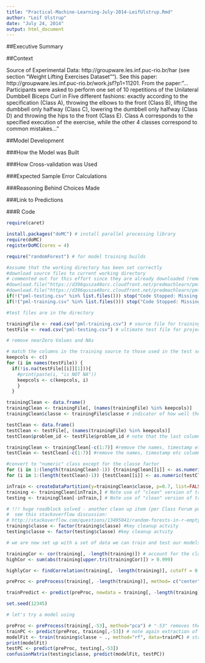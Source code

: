 ```yaml
---
title: "Practical-Machine-Learning-July-2014-LeifUlstrup.Rmd"
author: "Leif Ulstrup"
date: "July 24, 2014"
output: html_document
---
```

##Executive Summary

##Context

Source of Experimental Data: http://groupware.les.inf.puc-rio.br/har (see section "Weight Lifting Exercises Dataset"").  See this paper: http://groupware.les.inf.puc-rio.br/work.jsf?p1=11201.  From the paper:
"...Participants were asked to perform one set of 10 repetitions
of the Unilateral Dumbbell Biceps Curl in Five different fashions:
exactly according to the specification (Class A), throwing
the elbows to the front (Class B), lifting the dumbbell
only halfway (Class C), lowering the dumbbell only halfway
(Class D) and throwing the hips to the front (Class E). Class
A corresponds to the specified execution of the exercise,
while the other 4 classes correspond to common mistakes..."

##Model Development

###How the Model was Built

###How Cross-validation was Used

###Expected Sample Error Calculations

###Reasoning Behind Choices Made

###Link to Predictions

###R Code

```r
require(caret)

install.packages("doMC") # install parallel processing library
require(doMC)
registerDoMC(cores = 4)

require("randomForest") # for model training builds

```

```r

#assume that the working directory has been set correctly
#download source files to current working directory
# commented out for this effort since they are already downloaded (remove otherwise to test)
#download.file("https://d396qusza40orc.cloudfront.net/predmachlearn/pml-training.csv", "pml-training.csv", method="curl")
#download.file("https://d396qusza40orc.cloudfront.net/predmachlearn/pml-testing.csv", "pml-testing.csv", method="curl")
if(!("pml-testing.csv" %in% list.files())) stop("Code Stopped: Missing testing.csv file")
if(!("pml-training.csv" %in% list.files())) stop("Code Stopped: Missing testing.csv file")

#test files are in the directory

trainingFile <- read.csv("pml-training.csv") # source file for training and testing fit
testFile <- read.csv("pml-testing.csv") # ultimate test file for project submission

```

```r
# remove nearZero Values and NAs

# match the columns in the training source to those used in the test set
keepcols <- c()
for (i in names(testFile)) {
  if(!is.na(testFile[[i]][1])){
    #print(paste(i, "is NOT NA"))
    keepcols <- c(keepcols, i)
    }
  }

trainingClean <- data.frame()
trainingClean <- trainingFile[, (names(trainingFile) %in% keepcols)]
trainingClean$classe <- trainingFile$classe # indicator of how well the bar bell movement is performed on a scale of A to E

testClean <- data.frame()
testClean <- testFile[, (names(trainingFile) %in% keepcols)]
testClean$problem_id <- testFile$problem_id # note that the last column is "problem_id" instead of "classe"

trainingClean <- trainingClean[-c(1:7)] #remove the names, timestamp etc columns
testClean <- testClean[-c(1:7)] #remove the names, timestamp etc columns

#convert to "numeric" class except for the classe factor
for (i in 1:(length(trainingClean)-1)) {trainingClean[[i]] <- as.numeric(trainingClean[[i]])}
for (i in 1:(length(testClean)-1)) {testClean[[i]] <- as.numeric(testClean[[i]])}

```

```r

inTrain <- createDataPartition(y=trainingClean$classe, p=0.7, list=FALSE) # Note use of "clean" version of trainingFile
training <- trainingClean[inTrain,] # Note use of "clean" version of trainingFile
testing <- trainingClean[-inTrain,] # Note use of "clean" version of trainingFile

# !!! huge roadblock solved - another clean up item (per Class Forum post)
#  see this stackoverflow discussion:
# http://stackoverflow.com/questions/13495041/random-forests-in-r-empty-classes-in-y-and-argument-legth-0
training$classe <- factor(training$classe) #key cleanup actvity
testing$classe <- factor(testing$classe) #key cleanup actvity

# we are now set up with a set of data we can train and test our models on...let's try some models

```

```r

trainingCor <- cor(training[, -length(training)]) # account for the classe factor on last column
highCor <- sum(abs(training[upper.tri(trainingCor)]) > 0.999)

highlyCor <- findCorrelation(training[, -length(training)], cutoff = 0.75)

preProc <- preProcess(training[, -length(training)], method= c("center", "scale"))

trainPredict <- predict(preProc, newdata = training[, -length(training)])

```

```r
set.seed(12345)

# let's try a model using 

preProc <- preProcess(training[,-53], method="pca") # "-53" removes the $classe factor element
trainPC <- predict(preProc, training[,-53]) # note again extraction of $classe
modelFit <- train(training$classe ~ ., method="rf", data=trainPC) # strange construct, rf for RandomForest
print(modelFit)
testPC <- predict(preProc, testing[,-53])
confusionMatrix(testing$classe, predict(modelFit, testPC))


```
